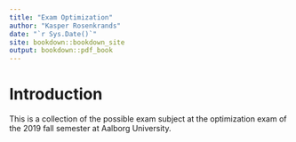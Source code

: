 ```yaml
--- 
title: "Exam Optimization"
author: "Kasper Rosenkrands"
date: "`r Sys.Date()`"
site: bookdown::bookdown_site
output: bookdown::pdf_book
---
```


\newpage

# Introduction

This is a collection of the possible exam subject at the optimization exam of the 2019 fall semester at Aalborg University.

\newpage